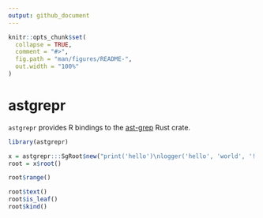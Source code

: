 ```yaml
---
output: github_document
---
```


<!-- README.md is generated from README.Rmd. Please edit that file -->

```r
knitr::opts_chunk$set(
  collapse = TRUE,
  comment = "#>",
  fig.path = "man/figures/README-",
  out.width = "100%"
)
```

# astgrepr

<!-- badges: start -->
<!-- badges: end -->

`astgrepr` provides R bindings to the [ast-grep](https://ast-grep.github.io/) 
Rust crate. 

```r
library(astgrepr)

x = astgrepr:::SgRoot$new("print('hello')\nlogger('hello', 'world', '!')", "python")
root = x$root()

root$range()

root$text()
root$is_leaf()
root$kind()
```

